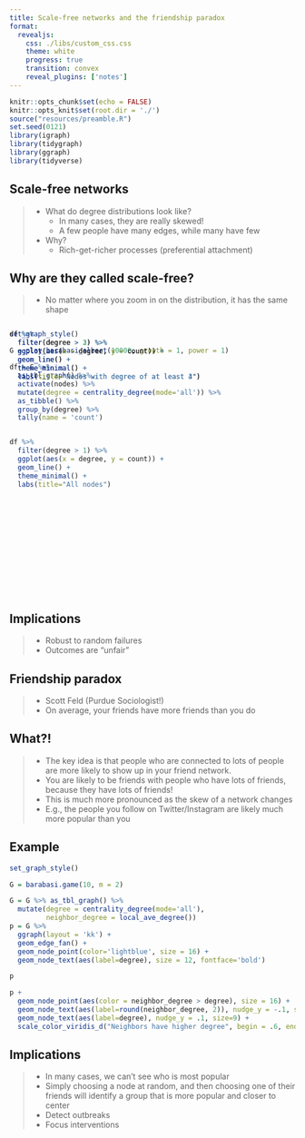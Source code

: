 ```yaml
---
title: Scale-free networks and the friendship paradox
format: 
  revealjs:
    css: ./libs/custom_css.css
    theme: white
    progress: true
    transition: convex
    reveal_plugins: ['notes']
---
```


```r
knitr::opts_chunk$set(echo = FALSE)
knitr::opts_knit$set(root.dir = './')
source("resources/preamble.R")
set.seed(0121)
library(igraph)
library(tidygraph)
library(ggraph)
library(tidyverse)
```

## Scale-free networks

> - What do degree distributions look like?
>	- In many cases, they are really skewed!
>	- A few people have many edges, while many have few
> - Why?
>	- Rich-get-richer processes (preferential attachment)

## Why are they called scale-free?

> - No matter where you zoom in on the distribution, it has the same shape

<div style="position:relative; width:640px; height:480px; margin:0 auto;">
<div class='fragment' style="position:absolute;top:0;left:0;">
```r
set_graph_style()

G = play_barabasi_albert(10000, growth = 1, power = 1)

df = G %>% 
  as_tbl_graph() %>%
  activate(nodes) %>%
  mutate(degree = centrality_degree(mode='all')) %>%
  as_tibble() %>%
  group_by(degree) %>%
  tally(name = 'count')


df %>% 
  filter(degree > 1) %>%
  ggplot(aes(x = degree, y = count)) + 
  geom_line() + 
  theme_minimal() +
  labs(title="All nodes")

```

</div>

<div class='fragment' style="position:absolute;top:0;left:0;">
```r
df %>% 
  filter(degree > 2) %>%
  ggplot(aes(x = degree, y = count)) + 
  geom_line() + 
  theme_minimal() + 
  labs(title="Nodes with degree of at least 3")
```
</div>

<div class='fragment' style="position:absolute;top:0;left:0;">
```r
df %>% 
  filter(degree > 3) %>%
  ggplot(aes(x = degree, y = count)) + 
  geom_line() + 
  theme_minimal() + 
  labs(title="Nodes with degree of at least 4")
```

</div>
</div>

## Implications

> - Robust to random failures
> - Outcomes are "unfair"


## Friendship paradox

> - Scott Feld (Purdue Sociologist!)
> - On average, your friends have more friends than you do

## What?!

> - The key idea is that people who are connected to lots of people are more likely to show up in your friend network.
> - You are likely to be friends with people who have lots of friends, because they have lots of friends!
> - This is much more pronounced as the skew of a network changes
> - E.g., the people you follow on Twitter/Instagram are likely much more popular than you

## Example

```r

set_graph_style()

G = barabasi.game(10, m = 2)

G = G %>% as_tbl_graph() %>%
  mutate(degree = centrality_degree(mode='all'),
         neighbor_degree = local_ave_degree())
p = G %>% 
  ggraph(layout = 'kk') +
  geom_edge_fan() +
  geom_node_point(color='lightblue', size = 16) +
  geom_node_text(aes(label=degree), size = 12, fontface='bold')

p
```
<span class='fragment'>
```r

p + 
  geom_node_point(aes(color = neighbor_degree > degree), size = 16) +
  geom_node_text(aes(label=round(neighbor_degree, 2)), nudge_y = -.1, size=9) +
  geom_node_text(aes(label=degree), nudge_y = .1, size=9) +
  scale_color_viridis_d("Neighbors have higher degree", begin = .6, end = .85, )

```
</span>

## Implications

> - In many cases, we can't see who is most popular
> - Simply choosing a node at random, and then choosing one of their friends will identify a group that is more popular and closer to center
> - Detect outbreaks
> - Focus interventions
